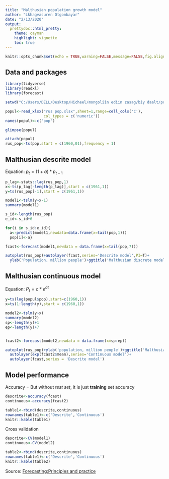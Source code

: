 ```yaml
---
title: "Malthusian population growth model"
author: "Lkhagvasuren Otgonbayar"
date: "2/13/2020"
output:   
  prettydoc::html_pretty:
    theme: cayman
    highlight: vignette
    toc: true
---
```


```r
knitr::opts_chunk$set(echo = TRUE,warning=FALSE,message=FALSE,fig.align = 'c',fig.width = 8,fig.height = 4)
```

## Data and packages

```r
library(tidyverse)
library(readxl)
library(forecast)

setwd("C:/Users/DELL/Desktop/Hicheel/mongoliin ediin zasag/biy daalt/population increase rate model")

popul<-read_xlsx("rus pop.xlsx",sheet=1,range=cell_cols('C'),
                 col_types = c('numeric'))
names(popul)<-c('pop')

glimpse(popul)

attach(popul)
rus_pop<-ts(pop,start = c(1960,01),frequency = 1)

```

## Malthusian descrite model

Equation: $p_t=(1+a)*p_{t-1}$

```r
p_lag<-stats::lag(rus_pop,1)
x<-ts(p_lag[-length(p_lag)],start = c(1961,1))
y=ts(rus_pop[-1],start = c(1961,1))

model1<-tslm(y~x-1)
summary(model1)

s_id<-length(rus_pop)
e_id<-s_id+6

for(i in s_id:e_id){
  a<-predict(model1,newdata=data.frame(x=tail(pop,1)))
  pop[i]<-a}

fcast<-forecast(model1,newdata = data.frame(x=tail(pop,7)))

autoplot(rus_pop)+autolayer(fcast,series='Descrite model',PI=T)+
  ylab('Population, million people')+ggtitle('Malthusian discrete model')

```


## Malthusian continuous model

Equation: $P_t=c*e^{at}$

```r
y=ts(log(popul$pop),start=c(1960,1))
x=ts(1:length(y),start = c(1960,1))

model2<-tslm(y~x)
summary(model2)
sp<-length(y)+1
ep<-length(y)+7


fcast2<-forecast(model2,newdata = data.frame(x=sp:ep))

autoplot(rus_pop)+ylab('population, million people')+ggtitle('Malthusian descrite and continuous model')+
  autolayer(exp(fcast2$mean),series='Continuous model')+
  autolayer(fcast,series = 'Descrite model')
```

## Model performance


Accuracy = But without *test set*, it is just **training** set accuracy

```r
descrite<-accuracy(fcast)
continuous<-accuracy(fcast2)

table1<-rbind(descrite,continuous)
rownames(table1)<-c('Descrite','Continuous')
knitr::kable(table1)
```

Cross validation
```r
descrite<-CV(model1)
continuous<-CV(model2)

table2<-rbind(descrite,continuous)
rownames(table1)<-c('Descrite','Continuous')
knitr::kable(table2)
```

Source: [Forecasting:Principles and practice](https://otexts.com/fpp2/forecasting-regression.html)



